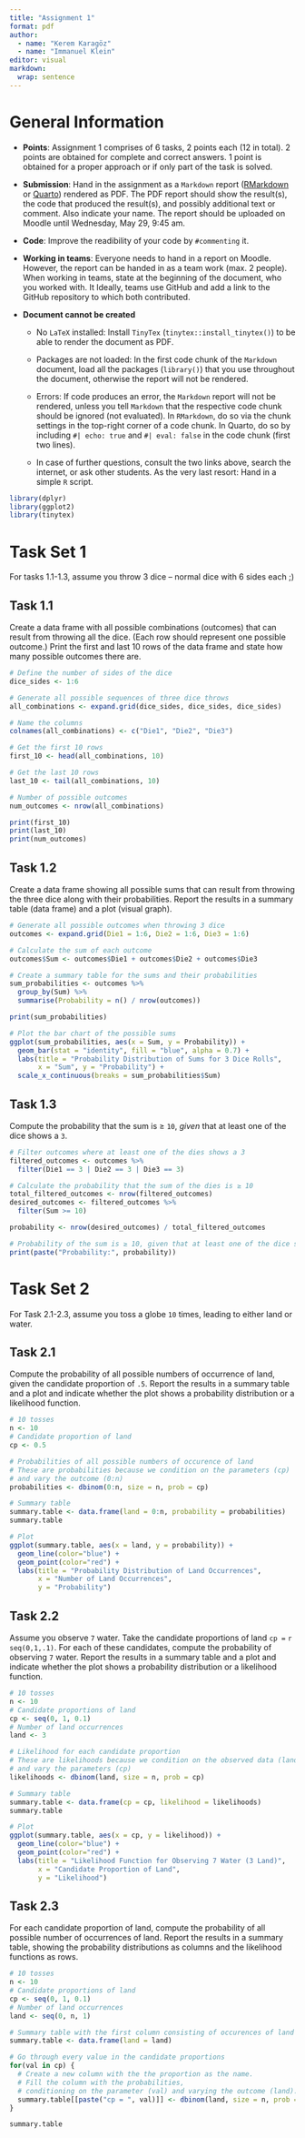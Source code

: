 ```yaml
---
title: "Assignment 1"
format: pdf
author:
  - name: "Kerem Karagöz"
  - name: "Immanuel Klein"
editor: visual
markdown: 
  wrap: sentence
---
```


# General Information

-   **Points**: Assignment 1 comprises of 6 tasks, 2 points each (12 in total). 2 points are obtained for complete and correct answers. 1 point is obtained for a proper approach or if only part of the task is solved.

-   **Submission**: Hand in the assignment as a `Markdown` report ([RMarkdown](https://rmarkdown.rstudio.com/lesson-15.html) or [Quarto](https://rstudio.github.io/cheatsheets/html/quarto.html)) rendered as PDF. The PDF report should show the result(s), the code that produced the result(s), and possibly additional text or comment. Also indicate your name. The report should be uploaded on Moodle until Wednesday, May 29, 9:45 am.

-   **Code**: Improve the readibility of your code by `#commenting` it.

-   **Working in teams**: Everyone needs to hand in a report on Moodle. However, the report can be handed in as a team work (max. 2 people). When working in teams, state at the beginning of the document, who you worked with. It Ideally, teams use GitHub and add a link to the GitHub repository to which both contributed.

-   **Document cannot be created**

    -   No `LaTeX` installed: Install `TinyTex` (`tinytex::install_tinytex()`) to be able to render the document as PDF.

    -   Packages are not loaded: In the first code chunk of the `Markdown` document, load all the packages (`library()`) that you use throughout the document, otherwise the report will not be rendered.

    -   Errors: If code produces an error, the `Markdown` report will not be rendered, unless you tell `Markdown` that the respective code chunk should be ignored (not evaluated). In `RMarkdown`, do so via the chunk settings in the top-right corner of a code chunk. In Quarto, do so by including `#| echo: true` and `#| eval: false` in the code chunk (first two lines).

    -   In case of further questions, consult the two links above, search the internet, or ask other students. As the very last resort: Hand in a simple `R` script.

\newpage

```r
library(dplyr)
library(ggplot2)
library(tinytex)
```

# Task Set 1

For tasks 1.1-1.3, assume you throw 3 dice -- normal dice with 6 sides each ;)

## Task 1.1

Create a data frame with all possible combinations (outcomes) that can result from throwing all the dice. (Each row should represent one possible outcome.) Print the first and last 10 rows of the data frame and state how many possible outcomes there are.

```r
# Define the number of sides of the dice
dice_sides <- 1:6

# Generate all possible sequences of three dice throws
all_combinations <- expand.grid(dice_sides, dice_sides, dice_sides)

# Name the columns
colnames(all_combinations) <- c("Die1", "Die2", "Die3")

# Get the first 10 rows
first_10 <- head(all_combinations, 10)

# Get the last 10 rows
last_10 <- tail(all_combinations, 10)

# Number of possible outcomes
num_outcomes <- nrow(all_combinations)

print(first_10)
print(last_10)
print(num_outcomes)
```

## Task 1.2

Create a data frame showing all possible sums that can result from throwing the three dice along with their probabilities. Report the results in a summary table (data frame) and a plot (visual graph).

```r
# Generate all possible outcomes when throwing 3 dice
outcomes <- expand.grid(Die1 = 1:6, Die2 = 1:6, Die3 = 1:6)

# Calculate the sum of each outcome
outcomes$Sum <- outcomes$Die1 + outcomes$Die2 + outcomes$Die3

# Create a summary table for the sums and their probabilities
sum_probabilities <- outcomes %>%
  group_by(Sum) %>%
  summarise(Probability = n() / nrow(outcomes))

print(sum_probabilities)

# Plot the bar chart of the possible sums
ggplot(sum_probabilities, aes(x = Sum, y = Probability)) +
  geom_bar(stat = "identity", fill = "blue", alpha = 0.7) +
  labs(title = "Probability Distribution of Sums for 3 Dice Rolls",
       x = "Sum", y = "Probability") +
  scale_x_continuous(breaks = sum_probabilities$Sum)
```

## Task 1.3

Compute the probability that the sum is $\geq$ `10`, *given* that at least one of the dice shows a `3`.

```r
# Filter outcomes where at least one of the dies shows a 3
filtered_outcomes <- outcomes %>%
  filter(Die1 == 3 | Die2 == 3 | Die3 == 3)

# Calculate the probability that the sum of the dies is ≥ 10
total_filtered_outcomes <- nrow(filtered_outcomes)
desired_outcomes <- filtered_outcomes %>%
  filter(Sum >= 10)

probability <- nrow(desired_outcomes) / total_filtered_outcomes

# Probability of the sum is ≥ 10, given that at least one of the dice shows a 3
print(paste("Probability:", probability))
```

\newpage

# Task Set 2

For Task 2.1-2.3, assume you toss a globe `10` times, leading to either land or water.

## Task 2.1

Compute the probability of all possible numbers of occurrence of land, given the candidate proportion of `.5`. Report the results in a summary table and a plot and indicate whether the plot shows a probability distribution or a likelihood function.

```r
# 10 tosses
n <- 10
# Candidate proportion of land
cp <- 0.5

# Probabilities of all possible numbers of occurence of land
# These are probabilities because we condition on the parameters (cp) 
# and vary the outcome (0:n)
probabilities <- dbinom(0:n, size = n, prob = cp)

# Summary table
summary.table <- data.frame(land = 0:n, probability = probabilities)
summary.table

# Plot
ggplot(summary.table, aes(x = land, y = probability)) +
  geom_line(color="blue") +
  geom_point(color="red") +
  labs(title = "Probability Distribution of Land Occurrences",
       x = "Number of Land Occurrences",
       y = "Probability")
```

## Task 2.2

Assume you observe `7` water. Take the candidate proportions of land `cp =` `r seq(0,1,.1)`. For each of these candidates, compute the probability of observing `7` water. Report the results in a summary table and a plot and indicate whether the plot shows a probability distribution or a likelihood function.

```r
# 10 tosses
n <- 10
# Candidate proportions of land
cp <- seq(0, 1, 0.1)
# Number of land occurrences
land <- 3

# Likelihood for each candidate proportion
# These are likelihoods because we condition on the observed data (land) 
# and vary the parameters (cp)
likelihoods <- dbinom(land, size = n, prob = cp)

# Summary table
summary.table <- data.frame(cp = cp, likelihood = likelihoods)
summary.table

# Plot
ggplot(summary.table, aes(x = cp, y = likelihood)) +
  geom_line(color="blue") +
  geom_point(color="red") +
  labs(title = "Likelihood Function for Observing 7 Water (3 Land)",
       x = "Candidate Proportion of Land",
       y = "Likelihood")
```

## Task 2.3

For each candidate proportion of land, compute the probability of all possible number of occurrences of land. Report the results in a summary table, showing the probability distributions as columns and the likelihood functions as rows.

```r
# 10 tosses
n <- 10
# Candidate proportions of land
cp <- seq(0, 1, 0.1)
# Number of land occurrences
land <- seq(0, n, 1)

# Summary table with the first column consisting of occurences of land
summary.table <- data.frame(land = land)

# Go through every value in the candidate proportions
for(val in cp) {
  # Create a new column with the the proportion as the name.
  # Fill the column with the probabilities,
  # conditioning on the parameter (val) and varying the outcome (land).
  summary.table[[paste("cp = ", val)]] <- dbinom(land, size = n, prob = val)
}

summary.table
```
